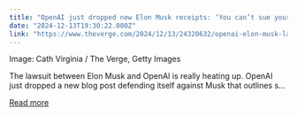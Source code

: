 ```yaml
---
title: "OpenAI just dropped new Elon Musk receipts: ‘You can’t sue your way to AGI’"
date: "2024-12-13T19:30:22.000Z"
link: "https://www.theverge.com/2024/12/13/24320632/openai-elon-musk-lawsuit-sam-altman"
---
```


Image: Cath Virginia / The Verge, Getty Images
    

  
The lawsuit between Elon Musk and OpenAI is really heating up.
OpenAI just dropped a new blog post defending itself against Musk that outlines s...

[Read more](https://www.theverge.com/2024/12/13/24320632/openai-elon-musk-lawsuit-sam-altman)
